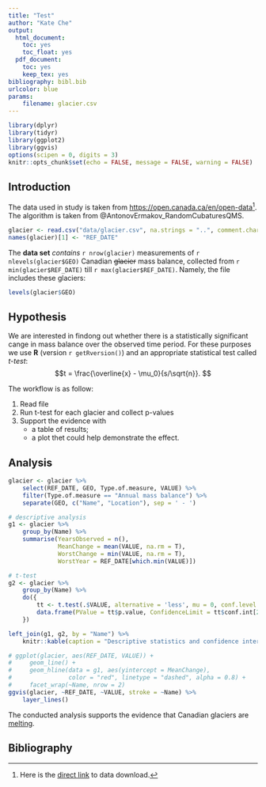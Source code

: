 ```yaml
---
title: "Test"
author: "Kate Che"
output:
  html_document: 
    toc: yes
    toc_float: yes
  pdf_document: 
    toc: yes
    keep_tex: yes
bibliography: bibl.bib
urlcolor: blue
params:
    filename: glacier.csv
---
```


```r
library(dplyr)
library(tidyr)
library(ggplot2)
library(ggvis)
options(scipen = 0, digits = 3)
knitr::opts_chunk$set(echo = FALSE, message = FALSE, warning = FALSE)
```

## Introduction

The data used in study is taken from <https://open.canada.ca/en/open-data>[^1]. The algorithm is taken from @AntonovErmakov_RandomCubaturesQMS.

[^1]: Here is the [direct link](https://open.canada.ca/data/en/dataset/57ba3e50-2024-4570-8acf-4b99544fb689) to data download.

```r
glacier <- read.csv("data/glacier.csv", na.strings = "..", comment.char = "#")
names(glacier)[1] <- "REF_DATE"
```

The **data set** *contains* `r nrow(glacier)` measurements of `r nlevels(glacier$GEO)` Canadian ~~glacier~~ mass balance, collected from `r min(glacier$REF_DATE)` till `r max(glacier$REF_DATE)`. Namely, the file includes these glaciers:
```r
levels(glacier$GEO)
```

## Hypothesis

We are interested in findong out whether there is a statistically significant cange in mass balance over the observed time period. For these purposes we use **R** (version `r getRversion()`) and an appropriate statistical test called _t-test_: $$t = \frac{\overline{x} - \mu_0}{s/\sqrt{n}}. $$

The workflow is as follow:

1. Read file 
2. Run t-test for each glacier and collect p-values
3. Support the evidence with 
    + a table of results;
    + a plot thet could help demonstrate the effect.
    
## Analysis

```r
glacier <- glacier %>% 
    select(REF_DATE, GEO, Type.of.measure, VALUE) %>% 
    filter(Type.of.measure == "Annual mass balance") %>% 
    separate(GEO, c("Name", "Location"), sep = ' - ')

# descriptive analysis
g1 <- glacier %>% 
    group_by(Name) %>% 
    summarise(YearsObserved = n(),
              MeanChange = mean(VALUE, na.rm = T),
              WorstChange = min(VALUE, na.rm = T),
              WorstYear = REF_DATE[which.min(VALUE)])

# t-test
g2 <- glacier %>% 
    group_by(Name) %>% 
    do({
        tt <- t.test(.$VALUE, alternative = 'less', mu = 0, conf.level = 0.99)
        data.frame(PValue = tt$p.value, ConfidenceLimit = tt$conf.int[2])
    })

left_join(g1, g2, by = "Name") %>% 
    knitr::kable(caption = "Descriptive statistics and confidence intervals", digits = c(0, 0, 2, 0, 0, 10, 2))
```

```r
# ggplot(glacier, aes(REF_DATE, VALUE)) +
#     geom_line() +
#     geom_hline(data = g1, aes(yintercept = MeanChange),
#                color = "red", linetype = "dashed", alpha = 0.8) +
#     facet_wrap(~Name, nrow = 2)
ggvis(glacier, ~REF_DATE, ~VALUE, stroke = ~Name) %>% 
    layer_lines()
```

The conducted analysis supports the evidence that Canadian glaciers are <u>melting</u>.

## Bibliography
